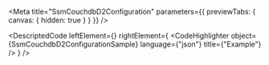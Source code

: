 
<Meta title="SsmCouchdbD2Configuration" parameters={{ previewTabs: { canvas: { hidden: true } } }} />

<DescriptedCode
  leftElement={<SsmCouchdbD2ConfigurationDesc />}
  rightElement={
    <CodeHighlighter
      object={SsmCouchdbD2ConfigurationSample}
      language={"json"}
      title={"Example"}
    />
  }
/>

<SsmCouchdbConfigIndex />
